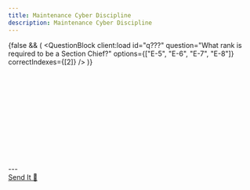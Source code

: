 ```yaml
---
title: Maintenance Cyber Discipline
description: Maintenance Cyber Discipline
---
```



{false && (
  <QuestionBlock
    client:load
    id="q???"
    question="What rank is required to be a Section Chief?"
    options={["E-5", "E-6", "E-7", "E-8"]}
    correctIndexes={[2]}
  />
)}

<div className="space-y-1 max-w-none">
  <QuestionBlock
    client:load
    id="q1"
    question="True or False: An &quot;attack surface&quot; consists of specific 
    access points where malware can be introduced or an adversary can gain access."
    options={["True", "False"]}
    correctIndexes={[0]}
  />
<br />
  <QuestionBlock
    client:load
    id="q2"
    question="A separation between the maintenance computer, weapon system, and outside 
    world is known as a/an _____."
    options={["attack surface", "air gap", "data cartridge", "none of these"]}
    correctIndexes={[1]}
  />
<br />
  <QuestionBlock
    client:load
    id="q3"
    question="A portable maintenance aid (PMA) is an example of a/an _____."
    options={["indirect-attached", "direct-attached"]}
    correctIndexes={[1]}
  />
<br />
<QuestionBlock
    client:load
    id="q4"
    question="True or False: Nuissance malware is intentional and targeted specifically 
    towards an Air Force system by an adversary."
    options={["True", "False"]}
    correctIndexes={[1]}
  />
<br />
  <QuestionBlock
    client:load
    id="q5"
    question="Identify an example of an attack surface on a computer:"
    options={["supply chain", "air gap media", "radio frequency", "all of these"]}
    correctIndexes={[3]}
  />
<br />
  <QuestionBlock
    client:load
    id="q6"
    question="True or False: Defense in Depth refers to the practice of using several defensive layers of protective measures to safeguard our weapons systems."
    options={["True", "False"]}
    correctIndexes={[0]}
  />
<br />
  <QuestionBlock
    client:load
    id="q7"
    question="Equipment risks include:"
    options={["shared user accounts", "unauthorized software", "software/hardware configuration changes", "lack of virus scanning", "all of these"]}
    correctIndexes={[4]}
  />
<br />
  <QuestionBlock
    client:load
    id="q8"
    question="True or False: Read-only is the safest media to use when controlling data transfer risk."
    options={["True", "False"]}
    correctIndexes={[0]}
  />
<br />
  <QuestionBlock
    client:load
    id="q9"
    question="True or False: It is ok to assume that external systems are clean becausne else should have already ran the scans."
    options={["True", "False"]}
    correctIndexes={[1]}
  />
<br />
  <QuestionBlock
    client:load
    id="q10"
    question="Which procedure applies to cellphone/mp3 player"
    options={["scan before use", "refrain from connecting to a PMA", "report incident immediately"]}
    correctIndexes={[1]}
  />
<br />
  <QuestionBlock
    client:load
    id="q11"
    question="Which procedure applies to notification of virus?"
    options={["scan before use", "refrain from connecting to a PMA", "report incident immediately"]}
    correctIndexes={[2]}
  />
<br />
  <QuestionBlock
    client:load
    id="q12"
    question="Which procedure applies to disc from manufacturer."
    options={["scan before use", "refrain from connecting to a PMA", "report incident immediately"]}
    correctIndexes={[0]}
  />
</div>
---

<div style={{
  marginTop: '3rem',
  textAlign: 'center'
}}>
  <a
    href="https://coff.ee/qtcbt"
    target="_blank"
    rel="noopener noreferrer"
    style={{
      display: 'inline-block',
      padding: '0.5rem 1rem',
      backgroundColor: '#FFDD00',
      color: '#000',
      fontWeight: 'bold',
      borderRadius: '0.375rem',
      textDecoration: 'none'
    }}
  >
    Send It 💸
  </a>
</div>
